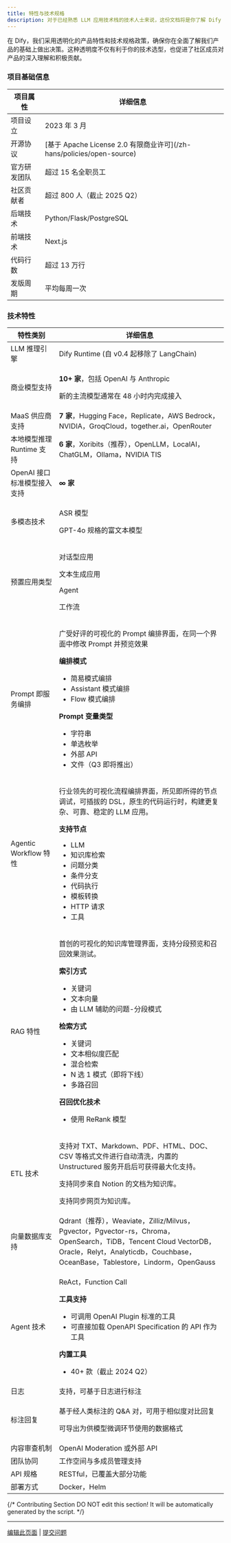 ```yaml
---
title: 特性与技术规格
description: 对于已经熟悉 LLM 应用技术栈的技术人士来说，这份文档将是你了解 Dify 独特优势的捷径。让你能够明智地比较和选择，甚至向同事和朋友推荐。
---
```


<Info>
在 Dify，我们采用透明化的产品特性和技术规格政策，确保你在全面了解我们产品的基础上做出决策。这种透明度不仅有利于你的技术选型，也促进了社区成员对产品的深入理解和积极贡献。
</Info>

### 项目基础信息

<table>
  <thead>
    <tr>
      <th>项目属性</th>
      <th>详细信息</th>
    </tr>
  </thead>
  <tbody>
    <tr>
      <td>项目设立</td>
      <td>2023 年 3 月</td>
    </tr>
    <tr>
      <td>开源协议</td>
      <td>[基于 Apache License 2.0 有限商业许可](/zh-hans/policies/open-source)</td>
    </tr>
    <tr>
      <td>官方研发团队</td>
      <td>超过 15 名全职员工</td>
    </tr>
    <tr>
      <td>社区贡献者</td>
      <td>超过 800 人（截止 2025 Q2）</td>
    </tr>
    <tr>
      <td>后端技术</td>
      <td>Python/Flask/PostgreSQL</td>
    </tr>
    <tr>
      <td>前端技术</td>
      <td>Next.js</td>
    </tr>
    <tr>
      <td>代码行数</td>
      <td>超过 13 万行</td>
    </tr>
    <tr>
      <td>发版周期</td>
      <td>平均每周一次</td>
    </tr>
  </tbody>
</table>

### 技术特性

<table>
  <thead>
    <tr>
      <th>特性类别</th>
      <th>详细信息</th>
    </tr>
  </thead>
  <tbody>
    <tr>
      <td>LLM 推理引擎</td>
      <td>Dify Runtime (自 v0.4 起移除了 LangChain)</td>
    </tr>
    <tr>
      <td>商业模型支持</td>
      <td><p><strong>10+ 家</strong>，包括 OpenAI 与 Anthropic</p><p>新的主流模型通常在 48 小时内完成接入</p></td>
    </tr>
    <tr>
      <td>MaaS 供应商支持</td>
      <td><strong>7 家</strong>，Hugging Face，Replicate，AWS Bedrock，NVIDIA，GroqCloud，together.ai，OpenRouter</td>
    </tr>
    <tr>
      <td>本地模型推理 Runtime 支持</td>
      <td><strong>6 家</strong>，Xoribits（推荐），OpenLLM，LocalAI，ChatGLM，Ollama，NVIDIA TIS</td>
    </tr>
    <tr>
      <td>OpenAI 接口标准模型接入支持</td>
      <td><strong>∞ 家</strong></td>
    </tr>
    <tr>
      <td>多模态技术</td>
      <td>
        <p>ASR 模型</p>
        <p>GPT-4o 规格的富文本模型</p>
      </td>
    </tr>
    <tr>
      <td>预置应用类型</td>
      <td>
        <p>对话型应用</p>
        <p>文本生成应用</p>
        <p>Agent</p>
        <p>工作流</p>
      </td>
    </tr>
    <tr>
      <td>Prompt 即服务编排</td>
      <td>
        <p>广受好评的可视化的 Prompt 编排界面，在同一个界面中修改 Prompt 并预览效果</p>
        <p><strong>编排模式</strong></p>
        <ul>
          <li>简易模式编排</li>
          <li>Assistant 模式编排</li>
          <li>Flow 模式编排</li>
        </ul>
        <p><strong>Prompt 变量类型</strong></p>
        <ul>
          <li>字符串</li>
          <li>单选枚举</li>
          <li>外部 API</li>
          <li>文件（Q3 即将推出）</li>
        </ul>
      </td>
    </tr>
    <tr>
      <td>Agentic Workflow 特性</td>
      <td>
        <p>行业领先的可视化流程编排界面，所见即所得的节点调试，可插拔的 DSL，原生的代码运行时，构建更复杂、可靠、稳定的 LLM 应用。</p>
        <p><strong>支持节点</strong></p>
        <ul>
          <li>LLM</li>
          <li>知识库检索</li>
          <li>问题分类</li>
          <li>条件分支</li>
          <li>代码执行</li>
          <li>模板转换</li>
          <li>HTTP 请求</li>
          <li>工具</li>
        </ul>
      </td>
    </tr>
    <tr>
      <td>RAG 特性</td>
      <td>
        <p>首创的可视化的知识库管理界面，支持分段预览和召回效果测试。</p>
        <p><strong>索引方式</strong></p>
        <ul>
          <li>关键词</li>
          <li>文本向量</li>
          <li>由 LLM 辅助的问题-分段模式</li>
        </ul>
        <p><strong>检索方式</strong></p>
        <ul>
          <li>关键词</li>
          <li>文本相似度匹配</li>
          <li>混合检索</li>
          <li>N 选 1 模式（即将下线）</li>
          <li>多路召回</li>
        </ul>
        <p><strong>召回优化技术</strong></p>
        <ul>
          <li>使用 ReRank 模型</li>
        </ul>
      </td>
    </tr>
    <tr>
      <td>ETL 技术</td>
      <td>
        <p>支持对 TXT、Markdown、PDF、HTML、DOC、CSV 等格式文件进行自动清洗，内置的 Unstructured 服务开启后可获得最大化支持。</p>
        <p>支持同步来自 Notion 的文档为知识库。</p>
        <p>支持同步网页为知识库。</p>
      </td>
    </tr>
    <tr>
      <td>向量数据库支持</td>
      <td>Qdrant（推荐），Weaviate，Zilliz/Milvus，Pgvector，Pgvector-rs，Chroma，OpenSearch，TiDB，Tencent Cloud VectorDB，Oracle，Relyt，Analyticdb，Couchbase，OceanBase，Tablestore，Lindorm，OpenGauss</td>
    </tr>
    <tr>
      <td>Agent 技术</td>
      <td>
        <p>ReAct，Function Call</p>
        <p><strong>工具支持</strong></p>
        <ul>
          <li>可调用 OpenAI Plugin 标准的工具</li>
          <li>可直接加载 OpenAPI Specification 的 API 作为工具</li>
        </ul>
        <p><strong>内置工具</strong></p>
        <ul>
          <li>40+ 款（截止 2024 Q2）</li>
        </ul>
      </td>
    </tr>
    <tr>
      <td>日志</td>
      <td>支持，可基于日志进行标注</td>
    </tr>
    <tr>
      <td>标注回复</td>
      <td>
        <p>基于经人类标注的 Q&A 对，可用于相似度对比回复</p>
        <p>可导出为供模型微调环节使用的数据格式</p>
      </td>
    </tr>
    <tr>
      <td>内容审查机制</td>
      <td>OpenAI Moderation 或外部 API</td>
    </tr>
    <tr>
      <td>团队协同</td>
      <td>工作空间与多成员管理支持</td>
    </tr>
    <tr>
      <td>API 规格</td>
      <td>RESTful，已覆盖大部分功能</td>
    </tr>
    <tr>
      <td>部署方式</td>
      <td>Docker，Helm</td>
    </tr>
  </tbody>
</table>

{/*
Contributing Section
DO NOT edit this section!
It will be automatically generated by the script.
*/}

---

[编辑此页面](https://github.com/langgenius/dify-docs/edit/main/zh-hans/getting-started/readme/features-and-specifications.mdx) | [提交问题](https://github.com/langgenius/dify-docs/issues/new?title=文档问题%3A%20res-and-specificati&body=%23%23%20问题描述%0A%3C%21--%20请简要描述您发现的问题%20--%3E%0A%0A%23%23%20页面链接%0Ahttps%3A%2F%2Fgithub.com%2Flanggenius%2Fdify-docs%2Fblob%2Fmain%2Fzh-hans/getting-started/readme%2Ffeatures-and-specifications.mdx%0A%0A%23%23%20建议修改%0A%3C%21--%20如果有具体的修改建议，请在此说明%20--%3E%0A%0A%3C%21--%20感谢您对文档质量的关注！%20--%3E)

